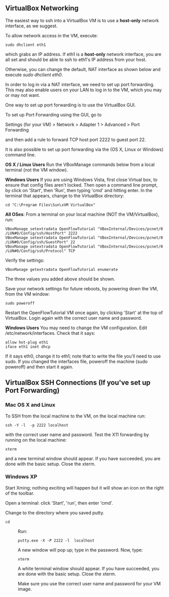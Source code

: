 == VirtualBox Networking ==
The easiest way to ssh into a VirtualBox VM is to use a '''host-only''' network interface, as we suggest.

To allow network access in the VM, execute:
 sudo dhclient eth1
which grabs an IP address.  If eth1 is a '''host-only''' network interface, you are all set and should be able to ssh to eth1's IP address from your host.

Otherwise, you can change the default, NAT interface as shown below and execute ''sudo dhclient eth0''.

In order to log in via a NAT interface, we need to set up port forwarding. This may also enable users on your LAN to log in to the VM, which you may or may not want.

One way to set up port forwarding is to use the VirtualBox GUI.

To set up Port Forwarding using the GUI, go to

Settings (for your VM) > Network > Adapter 1 > Advanced > Port Forwarding

and then add a rule to forward TCP host port 2222 to guest port 22.

It is also possible to set up port forwarding via the (OS X, Linux or Windows) command line.

'''OS X / Linux Users''' Run the VBoxManage commands below from a local terminal (not the VM window).

'''Windows Users''' If you are using Windows Vista, first close Virtual box, to ensure that config files aren't locked.  Then open a command line prompt, by click on 'Start', then 'Run', then typing 'cmd' and hitting enter.  In the terminal that appears, change to the VirtualBox directory:
 cd "C:\Program Files\Sun\xVM VirtualBox"

'''All OSes''':
From a terminal on your local machine (NOT the VM/VirtualBox), run: 

 VBoxManage setextradata OpenFlowTutorial "VBoxInternal/Devices/pcnet/0/LUN#0/Config/ssh/HostPort" 2222
 VBoxManage setextradata OpenFlowTutorial "VBoxInternal/Devices/pcnet/0/LUN#0/Config/ssh/GuestPort" 22
 VBoxManage setextradata OpenFlowTutorial "VBoxInternal/Devices/pcnet/0/LUN#0/Config/ssh/Protocol" TCP
Verify the settings:
 VBoxManage getextradata OpenFlowTutorial enumerate
The three values you added above should be shown.  

Save your network settings for future reboots, by powering down the VM, from the VM window:
 sudo poweroff

Restart the OpenFlowTutorial VM once again, by clicking 'Start' at the top of VirtualBox.  Login again with the correct user name and password.  

'''Windows Users''' You may need to change the VM configuration.  Edit  /etc/network/interfaces.  Check that it says:
 allow hot-plug eth1
 iface eth1 inet dhcp
If it says eth0, change it to eth1; note that to write the file you'll need to use sudo.  If you changed the interfaces file, poweroff the machine (sudo poweroff) and then start it again.

== VirtualBox SSH Connections (If you've set up Port Forwarding) ==

=== Mac OS X and Linux ===
To SSH from the local machine to the VM, on the local machine run:
 ssh -Y -l <user name> -p 2222 localhost
with the correct user name and password.  Test the X11 forwarding by running on the local machine:
 xterm
and a new terminal window should appear.  If you have succeeded, you are done with the basic setup.  Close the xterm.

===Windows XP===
Start Xming; nothing exciting will happen but it will show an icon on the right of the toolbar.

Open a terminal: click 'Start', 'run', then enter 'cmd'.

Change to the directory where you saved putty.  
 cd <dir>
Run: 
 putty.exe -X -P 2222 -l <user name> localhost
A new window will pop up; type in the password.  Now, type:
 xterm
A white terminal window should appear. If you have succeeded, you are done with the basic setup. Close the xterm.

Make sure you use the correct user name and password for your VM image.

<!--

Sample solution:

    def learn_and_forward(self, dpid, inport, packet, buf, bufid):
        """Learn MAC src port mapping, then flood or send unicast."""
        
        # Initial hub behavior: flood packet out everything but input port.
        # Comment out the line below when starting the exercise.
        #self.send_openflow(dpid, bufid, buf, openflow.OFPP_FLOOD, inport)

        # Starter psuedocode for learning switch exercise below: you'll need to
        # replace each pseudocode line with more specific Python code.

        # Learn the port for the source MAC
        src = mac_to_int(packet.src)
        dst = mac_to_int(packet.dst)
        self.mac_to_port[src] = inport
        if dst in self.mac_to_port:
            # Send unicast packet to known output port
            outport = self.mac_to_port[dst]
            #self.send_openflow(dpid, bufid, buf, outport, inport)
            # Later, only after learning controller works: 
            # push down flow entry and remove the send_openflow command above.
            attrs = {}
            attrs[core.IN_PORT] = inport
            attrs[core.DL_DST] = packet.dst
            actions = [[openflow.OFPAT_OUTPUT, [0, outport]]]
            self.install_datapath_flow(dp_id = dpid, attrs = attrs,
                                       idle_timeout = 0, 
                                       hard_timeout = 0,
                                       actions = actions,
                                       buffer_id = bufid,
                                       priority=openflow.OFP_DEFAULT_PRIORITY,
                                       inport=inport, packet=packet)
        else:
            #flood packet out everything but the input port
            self.send_openflow(dpid, bufid, buf, openflow.OFPP_FLOOD, inport)

-->